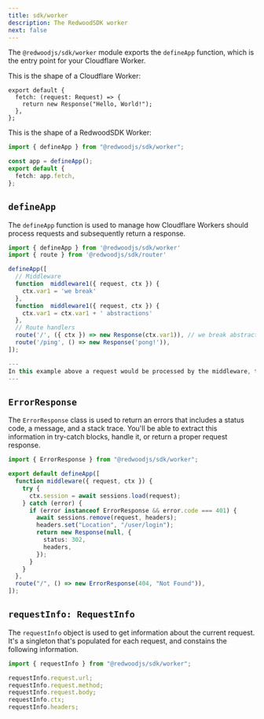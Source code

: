 ```yaml
---
title: sdk/worker
description: The RedwoodSDK worker
next: false
---
```


The `@redwoodjs/sdk/worker` module exports the `defineApp` function, which is the entry point for your Cloudflare Worker.

This is the shape of a Cloudflare Worker:

```tsx
export default {
  fetch: (request: Request) => {
    return new Response("Hello, World!");
  },
};
```

This is the shape of a RedwoodSDK Worker:

```ts
import { defineApp } from "@redwoodjs/sdk/worker";

const app = defineApp();
export default {
  fetch: app.fetch,
};
```

## `defineApp`

The `defineApp` function is used to manage how Cloudflare Workers should process requests and subsequently return a response.

```ts
import { defineApp } from '@redwoodjs/sdk/worker'
import { route } from '@redwoodjs/sdk/router'

defineApp([
  // Middleware
  function  middleware1({ request, ctx }) {
    ctx.var1 = 'we break'
  },
  function  middleware1({ request, ctx }) {
    ctx.var1 = ctx.var1 + ' abstractions'
  },
  // Route handlers
  route('/', ({ ctx }) => new Response(ctx.var1)), // we break abstractions
  route('/ping', () => new Response('pong!')),
]);

---
In this example above a request would be processed by the middleware, then the correct route would match and execute the handler.
---
```

## `ErrorResponse`

The `ErrorResponse` class is used to return an errors that includes a status code, a message, and a stack trace. You'll be able to extract this information in try-catch blocks, handle it, or return a proper request response.

```ts
import { ErrorResponse } from "@redwoodjs/sdk/worker";

export default defineApp([
  function middleware({ request, ctx }) {
    try {
      ctx.session = await sessions.load(request);
    } catch (error) {
      if (error instanceof ErrorResponse && error.code === 401) {
        await sessions.remove(request, headers);
        headers.set("Location", "/user/login");
        return new Response(null, {
          status: 302,
          headers,
        });
      }
    }
  },
  route("/", () => new ErrorResponse(404, "Not Found")),
]);
```

## `requestInfo: RequestInfo`

The `requestInfo` object is used to get information about the current request. It's a singleton that's populated for each request, and constains the following information.

```ts
import { requestInfo } from "@redwoodjs/sdk/worker";

requestInfo.request.url;
requestInfo.request.method;
requestInfo.request.body;
requestInfo.ctx;
requestInfo.headers;
```
